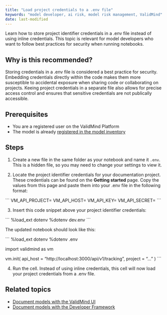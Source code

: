 ```yaml
---
title: "Load project credentials to a .env file"
keywords: "model developer, ai risk, model risk management, ValidMind"
date: last-modified
---
```


Learn how to store project identifier credentials in a .env file instead of using inline credentials. This topic is relevant for model developers who want to follow best practices for security when running notebooks.

## Why is this recommended?

Storing credentials in a .env file is considered a best practice for security. Embedding credentials directly within the code makes them more susceptible to accidental exposure when sharing code or collaborating on projects. Keeing project credentials in a separate file also allows for precise access control and ensures that sensitive credentials are not publically accessible.


## Prerequisites

* You are a registered user on the ValidMind Platform
* The model is already [registered in the model inventory](register-models.qmd)

## Steps

1. Create a new file in the same folder as your notebook and name it `.env`. This is a hidden file, so you may need to change your settings to view it.

2. Locate the project identifier credentials for your documentation project. These credentials can be found on the **Getting started** page. Copy the values from this page and paste them into your .env file in the following format:

\```
VM_API_PROJECT=<Project Identifier>
VM_API_HOST=<API Host URL>
VM_API_KEY=<API Key>
VM_API_SECRET=<API Secret>
\```

3. Insert this code snippet above your project identifier credentials:

\```
%load_ext dotenv
%dotenv dev.env
\```

The updated notebook should look like this: 

\```
%load_ext dotenv
%dotenv .env

import validmind as vm

vm.init(
  api_host = "http://localhost:3000/api/v1/tracking",
  project = "..."
)
\```


4. Run the cell. Instead of using inline credentials, this cell will now load your project credentials from a .env file.

<!---
## Troubleshooting

[Include any common issues or errors that may arise during the task and how to resolve them.]
--->

## Related topics
* [Document models with the ValidMind UI](document-models-with-ui.qmd)
* [Document models with the Developer Framework](document-models-with-framework.qmd)
